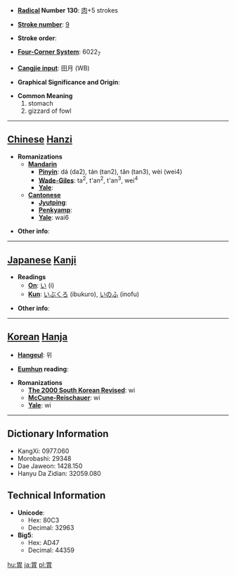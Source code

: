 * '''[[Wiktionary:Chinese radical index| Radical]] Number 130''': [[Wiktionary:Chinese radical index 肉|肉]]+5 strokes

* '''[[Wiktionary:Chinese total strokes index|Stroke number]]''': [[Wiktionary:Chinese total strokes index 9|9]]

* '''Stroke order''': 

* '''[[Wiktionary:Chinese four corner index|Four-Corner System]]''': 6022<sub>7</sub>

* '''[[Wiktionary:Chinese Cangjie index|Cangjie input]]''': 田月 (WB)

* '''Graphical Significance and Origin''': 

* '''Common Meaning'''
*#stomach
*# gizzard of fowl


----

== [[Chinese]] [[Hanzi]] ==

* '''Romanizations'''
** '''[[Mandarin]]'''
*** '''[[Pinyin]]''': dá (da2), tán (tan2), tǎn (tan3), wèi (wei4)
*** '''[[Wade-Giles]]''': ta<sup>2</sup>, t'an<sup>2</sup>, t'an<sup>3</sup>, wei<sup>4</sup>
*** '''[[Yale]]''': 
** '''[[Cantonese]]'''
*** '''[[Jyutping]]''':
*** '''[[Penkyamp]]''': 
*** '''[[Yale]]''': wai6

* '''Other info''': 

----

== [[Japanese]] [[Kanji]] ==

* '''Readings'''
** '''[[On]]''': [[い]] (i)
** '''[[Kun]]''': [[いぶくろ]] (ibukuro), [[いのふ]] (inofu)

* '''Other info''':  

----

== [[Korean]] [[Hanja]] ==

* '''[[Hangeul]]''': 위

* '''[[Eumhun]] reading''': 

* '''Romanizations'''
** '''[[The 2000 South Korean Revised Romanization|The 2000 South Korean Revised]]''': wi
** '''[[McCune-Reischauer]]''': wi
** '''[[Yale]]''': wi

----

== Dictionary Information ==

* KangXi: 0977.060
* Morobashi: 29348
* Dae Jaweon: 1428.150
* Hanyu Da Zidian: 32059.080

== Technical Information ==

* '''Unicode''':
** Hex: 80C3
** Decimal: 32963
* '''Big5''':
** Hex: AD47
** Decimal: 44359

[[hu:胃]]
[[ja:胃]]
[[pl:胃]]